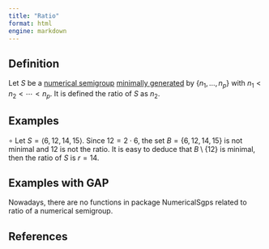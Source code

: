 ```yaml
---
title: "Ratio"
format: html
engine: markdown
---
```


## Definition

Let $S$ be a [numerical semigroup](../Basic-concepts/Numerical-semigroup.qmd) [minimally generated](Minimal-set-of-generators.qmd) by $\{n_1, \ldots, n_p\}$ with $n_1 < n_2 < \cdots < n_p$. It is defined the ratio of $S$ as $n_2$.

## Examples

$\circ$ Let $S = \langle 6, 12, 14, 15 \rangle$. Since $12 = 2 \cdot 6$, the set $B = \{6, 12, 14, 15\}$ is not minimal and $12$ is not the ratio. It is easy to deduce that $B\setminus \{12\}$ is minimal, then the ratio of $S$ is $r = 14$.

## Examples with GAP

Nowadays, there are no functions in package NumericalSgps related to ratio of a numerical semigroup.

## References
